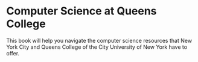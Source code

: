 # Computer Science at Queens College

This book will help you navigate the computer science resources that New York City and Queens College of the City University of New York have to offer. 
